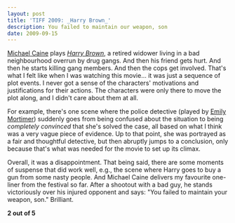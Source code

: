 ```yaml
---
layout: post
title: 'TIFF 2009: _Harry Brown_'
description: You failed to maintain our weapon, son
date: 2009-09-15
---
```


[Michael Caine](http://www.imdb.com/name/nm0000323/) plays [_Harry Brown_](http://www.imdb.com/title/tt1289406/), a retired widower living in a bad neighbourhood overrun by drug gangs. And then his friend gets hurt. And then he starts killing gang members. And then the cops get involved. That's what I felt like when I was watching this movie... it was just a sequence of plot events. I never got a sense of the characters' motivations and justifications for their actions. The characters were only there to move the plot along, and I didn't care about them at all.  
  
For example, there's one scene where the police detective (played by [Emily Mortimer](http://www.imdb.com/name/nm0607865/)) suddenly goes from being confused about the situation to being _completely convinced_ that she's solved the case, all based on what I think was a very vague piece of evidence. Up to that point, she was portrayed as a fair and thoughtful detective, but then abruptly jumps to a conclusion, only because that's what was needed for the movie to set up its climax.  
  
Overall, it was a disappointment. That being said, there are some moments of suspense that did work well, e.g., the scene where Harry goes to buy a gun from some nasty people. And Michael Caine delivers my favourite one-liner from the festival so far. After a shootout with a bad guy, he stands victoriously over his injured opponent and says: "You failed to maintain your weapon, son." Brilliant.  
  
**2 out of 5**